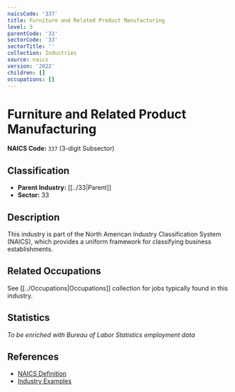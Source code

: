 ```yaml
---
naicsCode: '337'
title: Furniture and Related Product Manufacturing
level: 3
parentCode: '33'
sectorCode: '33'
sectorTitle: ''
collection: Industries
source: naics
version: '2022'
children: []
occupations: []
---
```

# Furniture and Related Product Manufacturing

**NAICS Code:** `337` (3-digit Subsector)

## Classification

- **Parent Industry:** [[../33|Parent]]
- **Sector:** 33

## Description

This industry is part of the North American Industry Classification System (NAICS), which provides a uniform framework for classifying business establishments.

## Related Occupations

See [[../Occupations|Occupations]] collection for jobs typically found in this industry.

## Statistics

*To be enriched with Bureau of Labor Statistics employment data*

## References

- [NAICS Definition](https://www.census.gov/naics/)
- [Industry Examples](https://www.census.gov/naics/2022NAICS/)
